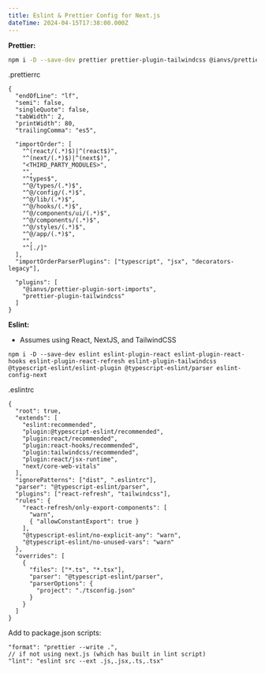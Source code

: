 ```yaml
---
title: Eslint & Prettier Config for Next.js
dateTime: 2024-04-15T17:38:00.000Z
---
```

**Prettier:**

```bash
npm i -D --save-dev prettier prettier-plugin-tailwindcss @ianvs/prettier-plugin-sort-imports
```

.prettierrc

```
{
  "endOfLine": "lf",
  "semi": false,
  "singleQuote": false,
  "tabWidth": 2,
  "printWidth": 80,
  "trailingComma": "es5",

  "importOrder": [
    "^(react/(.*)$)|^(react$)",
    "^(next/(.*)$)|^(next$)",
    "<THIRD_PARTY_MODULES>",
    "",
    "^types$",
    "^@/types/(.*)$",
    "^@/config/(.*)$",
    "^@/lib/(.*)$",
    "^@/hooks/(.*)$",
    "^@/components/ui/(.*)$",
    "^@/components/(.*)$",
    "^@/styles/(.*)$",
    "^@/app/(.*)$",
    "",
    "^[./]"
  ],
  "importOrderParserPlugins": ["typescript", "jsx", "decorators-legacy"],

  "plugins": [
    "@ianvs/prettier-plugin-sort-imports",
    "prettier-plugin-tailwindcss"
  ]
}

```

**Eslint:**

* Assumes using React, NextJS, and TailwindCSS

```
npm i -D --save-dev eslint eslint-plugin-react eslint-plugin-react-hooks eslint-plugin-react-refresh eslint-plugin-tailwindcss @typescript-eslint/eslint-plugin @typescript-eslint/parser eslint-config-next

```

.eslintrc

```
{
  "root": true,
  "extends": [
    "eslint:recommended",
    "plugin:@typescript-eslint/recommended",
    "plugin:react/recommended",
    "plugin:react-hooks/recommended",
    "plugin:tailwindcss/recommended",
    "plugin:react/jsx-runtime",
    "next/core-web-vitals"
  ],
  "ignorePatterns": ["dist", ".eslintrc"],
  "parser": "@typescript-eslint/parser",
  "plugins": ["react-refresh", "tailwindcss"],
  "rules": {
    "react-refresh/only-export-components": [
      "warn",
      { "allowConstantExport": true }
    ],
    "@typescript-eslint/no-explicit-any": "warn",
    "@typescript-eslint/no-unused-vars": "warn"
  },
  "overrides": [
    {
      "files": ["*.ts", "*.tsx"],
      "parser": "@typescript-eslint/parser",
      "parserOptions": {
        "project": "./tsconfig.json"
      }
    }
  ]
}

```

Add to package.json scripts:

```
"format": "prettier --write .",
// if not using next.js (which has built in lint script)
"lint": "eslint src --ext .js,.jsx,.ts,.tsx"

```
